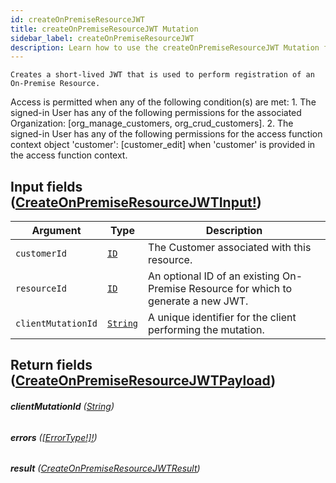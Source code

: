 ```yaml
---
id: createOnPremiseResourceJWT
title: createOnPremiseResourceJWT Mutation
sidebar_label: createOnPremiseResourceJWT
description: Learn how to use the createOnPremiseResourceJWT Mutation for Builder's API.
---
```


    Creates a short-lived JWT that is used to perform registration of an
    On-Premise Resource.

Access is permitted when any of the following condition(s) are met: 1. The signed-in User has any of the following permissions for the associated Organization: [org_manage_customers, org_crud_customers]. 2. The signed-in User has any of the following permissions for the access function context object 'customer': [customer_edit] when 'customer' is provided in the access function context.

## Input fields ([CreateOnPremiseResourceJWTInput!](/composer/builder/api/schema/input_object/CreateOnPremiseResourceJWTInput.mdx))

| Argument           | Type                                     | Description                                                                        |
| ------------------ | ---------------------------------------- | ---------------------------------------------------------------------------------- |
| `customerId`       | [`ID`](/composer/builder/api/schema/scalar/ID.mdx)         | The Customer associated with this resource.                                        |
| `resourceId`       | [`ID`](/composer/builder/api/schema/scalar/ID.mdx)         | An optional ID of an existing On-Premise Resource for which to generate a new JWT. |
| `clientMutationId` | [`String`](/composer/builder/api/schema/scalar/String.mdx) | A unique identifier for the client performing the mutation.                        |

## Return fields ([CreateOnPremiseResourceJWTPayload](/composer/builder/api/schema/object/CreateOnPremiseResourceJWTPayload.mdx))

###### <b>clientMutationId</b> ([String](/composer/builder/api/schema/scalar/String.mdx))

###### <b>errors</b> ([[ErrorType!]!](/composer/builder/api/schema/object/ErrorType.mdx))

###### <b>result</b> ([CreateOnPremiseResourceJWTResult](/composer/builder/api/schema/object/CreateOnPremiseResourceJWTResult.mdx))
